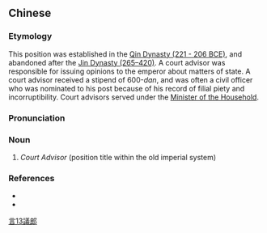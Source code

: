 {{also|议郎}}
==Chinese==
{{zh-forms|s=议郎}}

===Etymology===
This position was established in the [[w:Qin Dynasty|Qin Dynasty (221 - 206 BCE)]], and abandoned after the [[w:Jin Dynasty (265–420)|Jin Dynasty (265–420)]]. A court advisor was responsible for issuing opinions to the emperor about matters of state. A court advisor received a stipend of 600-''dan'', and was often a civil officer who was nominated to his post because of his record of filial piety and incorruptibility. Court advisors served under the [[w:Government of the Han Dynasty#Minister of the Household|Minister of the Household]].

===Pronunciation===
{{zh-pron
|m=yìláng
|cat=n
}}

===Noun===
{{zh-noun}}

# {{lb|zh|archaic}} ''Court Advisor'' (position title within the old imperial system)

===References===
* {{pedialite|Government of the Han Dynasty#Minister of the Household}}
* {{pedialite|光祿勳|lang=zh}}

[[Category:zh:Job titles in Romance of the Three Kingdoms|言13議郎]]